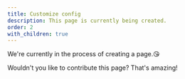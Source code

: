 ```yaml
---
title: Customize config
description: This page is currently being created.
order: 2
with_children: true
---
```


We're currently in the process of creating a page.😘

Wouldn't you like to contribute this page? That's amazing!
